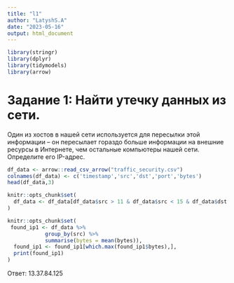 ```yaml
---
title: "l1"
author: "LatyshS.A"
date: "2023-05-16"
output: html_document
---
```


```r
library(stringr)
library(dplyr)
library(tidymodels)
library(arrow)
```
# Задание 1: Найти утечку данных из сети.

Один из хостов в нашей сети используется для пересылки этой информации – он пересылает гораздо больше информации на внешние ресурсы в Интернете, чем остальные компьютеры нашей сети. Определите его IP-адрес.

```r
df_data <- arrow::read_csv_arrow("traffic_security.csv")
colnames(df_data) <- c('timestamp','src','dst','port','bytes')
head(df_data,3)
```

```r
knitr::opts_chunk$set(
  df_data <- df_data[df_data$src > 11 & df_data$src < 15 & df_data$dst < 11 | df_data$dst > 15, ]
)

knitr::opts_chunk$set(
 found_ip1 <- df_data %>%
            group_by(src) %>%
            summarise(bytes = mean(bytes)),
  found_ip1 <- found_ip1[which.max(found_ip1$bytes),],
  print(found_ip1) 
)
```

Ответ: 13.37.84.125





